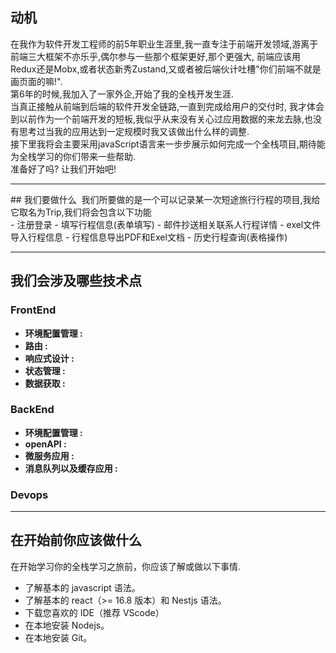 ## 动机
在我作为软件开发工程师的前5年职业生涯里,我一直专注于前端开发领域,游离于前端三大框架不亦乐乎,偶尔参与一些那个框架更好,那个更强大,
前端应该用Redux还是Mobx,或者状态新秀Zustand,又或者被后端伙计吐槽"你们前端不就是画页面的嘛!".<br/>
第6年的时候,我加入了一家外企,开始了我的全栈开发生涯.<br/>
当真正接触从前端到后端的软件开发全链路,一直到完成给用户的交付时,
我才体会到以前作为一个前端开发的短板,我似乎从来没有关心过应用数据的来龙去脉,也没有思考过当我的应用达到一定规模时我又该做出什么样的调整.<br/>
接下里我将会主要采用javaScript语言来一步步展示如何完成一个全栈项目,期待能为全栈学习的你们带来一些帮助.<br/>
准备好了吗? 让我们开始吧!
<hr />
## 我们要做什么

<img src="https://s1.locimg.com/2024/08/25/7876c539016c5.png" alt="" title="" />
我们所要做的是一个可以记录某一次短途旅行行程的项目,我给它取名为Trip,我们将会包含以下功能<br/>
- 注册登录
- 填写行程信息(表单填写)
- 邮件抄送相关联系人行程详情
- exel文件导入行程信息
- 行程信息导出PDF和Exel文档
- 历史行程查询(表格操作)

<hr />

## 我们会涉及哪些技术点

### FrontEnd
- <b>环境配置管理 :</b> 
- <b>路由 :</b> 
- <b>响应式设计 :</b> 
- <b>状态管理 :</b>
- <b>数据获取 :</b> 

### BackEnd
- <b>环境配置管理 :</b> 
- <b>openAPI :</b> 
- <b>微服务应用 :</b> 
- <b>消息队列以及缓存应用 :</b> 

### Devops
<hr />

## 在开始前你应该做什么
在开始学习你的全栈学习之旅前，你应该了解或做以下事情.<br/>
- 了解基本的 javascript 语法。
- 了解基本的 react（>= 16.8 版本）和 Nestjs 语法。
- 下载您喜欢的 IDE（推荐 VScode）
- 在本地安装 Nodejs。
- 在本地安装 Git。

